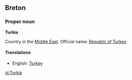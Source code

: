 ==Breton==

=== Proper noun ===
'''Turkia'''

Country in the [[Middle East]]. Official name: [[Republic of Turkey]].

====Translations====
*English: [[Turkey]]

[[nl:Turkia]]